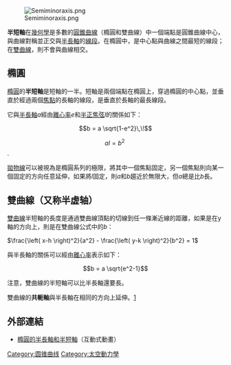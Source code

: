 [[File:Semiminoraxis.png|thumb]]

'''半短軸'''在[[幾何學|幾何學]]是多數的[[圓錐曲線|圓錐曲線]]（橢圓和雙曲線）中一個端點是圓錐曲線中心，與曲線對稱並正交與[[半長軸|半長軸]]的[[線段|線段]]。在橢圓中，是中心點與曲線之間最短的線段；在[[雙曲線|雙曲線]]，則不會與曲線相交。

== 橢圓 ==
[[橢圓|橢圓]]的'''半短軸'''是短軸的一半。短軸是兩個端點在橢圓上，穿過橢圓的中心點，並垂直於經過兩個[[焦點|焦點]]的長軸的線段，是垂直於長軸的最長線段。

它與[[半長軸|半長軸]]<math>a</math>經由[[離心率|離心率]]<math>e</math>和[[半正焦弦|半正焦弦]]<math>l</math>的關係如下：

:<math>b = a \sqrt{1-e^2}\,\!</math>

:<math>al=b^2\,\!</math>.

[[拋物線|拋物線]]可以被視為是橢圓系列的極限，將其中一個焦點固定，另一個焦點則向某一個固定的方向任意延伸，如果將''l''固定，則''a''和''b''趨近於無限大，但''a''總是比''b''長。

== 雙曲線（又称半虚轴） ==
[[雙曲線|雙曲線]]半短軸的長度是通過雙曲線頂點的切線到任一條漸近線的距離，如果是在y軸的方向上，則是在雙曲線公式中的''b''：

<math>\frac{\left( x-h \right)^2}{a^2} - \frac{\left( y-k \right)^2}{b^2} = 1</math>

與半長軸的關係可以經由[[離心率|離心率]]表示如下：

:<math>b = a \sqrt{e^2-1}</math>

注意，雙曲線的半短軸可以比半長軸還要長。

雙曲線的'''共軛軸'''與半長軸在相同的方向上延伸。[http://www.geom.uiuc.edu/docs/reference/CRC-formulas/node27.html]{{Wayback|url=http://www.geom.uiuc.edu/docs/reference/CRC-formulas/node27.html |date=20181024103231 }}

== 外部連結 ==
* [http://www.mathopenref.com/ellipsesemiaxes.html 橢圓的半長軸和半短軸]{{Wayback|url=http://www.mathopenref.com/ellipsesemiaxes.html |date=20120402072557 }}（互動式動畫）

{{軌道}}

[[Category:圆锥曲线|Category:圆锥曲线]]
[[Category:太空動力學|Category:太空動力學]]